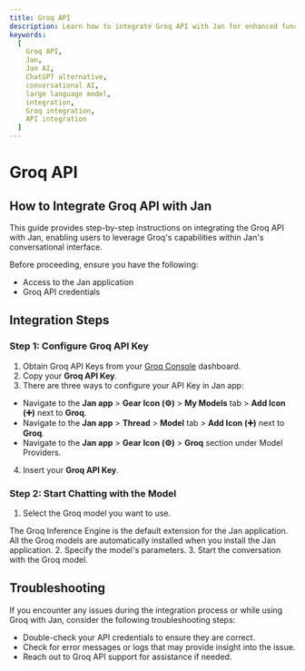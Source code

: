 ```yaml
---
title: Groq API
description: Learn how to integrate Groq API with Jan for enhanced functionality.
keywords:
  [
    Groq API,
    Jan,
    Jan AI,
    ChatGPT alternative,
    conversational AI,
    large language model,
    integration,
    Groq integration,
    API integration
  ]
---
```



# Groq API

## How to Integrate Groq API with Jan

This guide provides step-by-step instructions on integrating the Groq API with Jan, enabling users to leverage Groq's capabilities within Jan's conversational interface.

Before proceeding, ensure you have the following:
- Access to the Jan application
- Groq API credentials

## Integration Steps

<Steps>

### Step 1: Configure Groq API Key
1. Obtain Groq API Keys from your [Groq Console](https://console.groq.com/keys) dashboard.
2. Copy your **Groq API Key**.
3. There are three ways to configure your API Key in Jan app:
  - Navigate to the **Jan app** > **Gear Icon (⚙️)** > **My Models** tab > **Add Icon (➕)** next to **Groq**.
  - Navigate to the **Jan app** > **Thread** > **Model** tab > **Add Icon (➕)** next to **Groq**.
  - Navigate to the **Jan app** > **Gear Icon (⚙️)** > **Groq** section under Model Providers.
4. Insert your **Groq API Key**.

### Step 2: Start Chatting with the Model

1. Select the Groq model you want to use.

<Callout type='info'>
  The Groq Inference Engine is the default extension for the Jan application. All the Groq models are automatically installed when you install the Jan application.
</Callout>
2. Specify the model's parameters.
3. Start the conversation with the Groq model.


</Steps>

## Troubleshooting

If you encounter any issues during the integration process or while using Groq with Jan, consider the following troubleshooting steps:

- Double-check your API credentials to ensure they are correct.
- Check for error messages or logs that may provide insight into the issue.
- Reach out to Groq API support for assistance if needed.